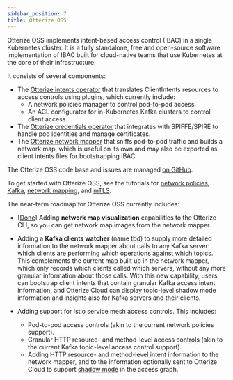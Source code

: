 ```yaml
---
sidebar_position: 7
title: Otterize OSS
---
```


Otterize OSS implements intent-based access control (IBAC) in a single Kubernetes cluster.
It is a fully standalone, free and open-source software implementation of IBAC built for cloud-native
teams that use Kubernetes at the core of their infrastructure.

It consists of several components:
- The [Otterize intents operator](/reference/configuration/intents-operator) that translates ClientIntents resources to
access controls using plugins, which currently include:
  - A network policies manager to control pod-to-pod access.
  - An ACL configurator for in-Kubernetes Kafka clusters to control client access.
- The [Otterize credentials operator](/reference/configuration/credentials-operator) that integrates with SPIFFE/SPIRE
to handle pod identities and manage certificates.
- The [Otterize network mapper](/reference/configuration/network-mapper) that sniffs pod-to-pod traffic and builds a network map,
which is useful on its own and may also be exported as client intents files for bootstrapping IBAC.

The Otterize OSS code base and issues are managed [on GitHub](https://github.com/otterize).

To get started with Otterize OSS, see the tutorials for [network policies](/quick-tutorials/k8s-network-policies), [Kafka](/quick-tutorials/k8s-kafka-mtls), [network mapping](/quick-tutorials/k8s-network-mapper), and [mTLS](/quick-tutorials/k8s-mtls).

The near-term roadmap for Otterize OSS currently includes:
- [[Done](https://github.com/otterize/otterize-cli/releases/tag/v0.1.17)] Adding **network map visualization** capabilities to the Otterize CLI, so you can get network map images from the network mapper.

- Adding a **Kafka clients watcher** (name tbd) to supply more detailed information to the network mapper about calls to any Kafka server: which clients are performing which operations against which topics. This complements the current map built up in the network mapper, which only records which clients called which servers, without any more granular information about those calls. With this new capability, users can bootstrap client intents that contain granular Kafka access intent information, and Otterize Cloud can display topic-level shadow mode information and insights also for Kafka servers and their clients.

- Adding support for Istio service mesh access controls. This includes:
  - Pod-to-pod access controls (akin to the current network policies support).
  - Granular HTTP resource- and method-level access controls (akin to the current Kafka topic-level access control support).
  - Adding HTTP resource- and method-level intent information to the network mapper, and to the information optionally sent to Otterize Cloud to support [shadow mode](/shadow-vs-active-enforcement) in the access graph.



